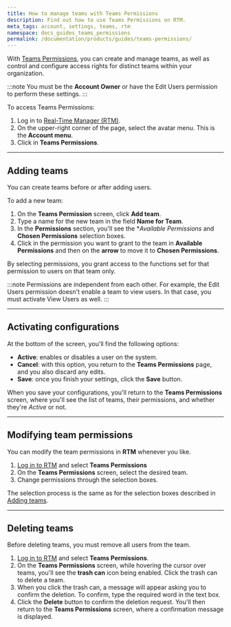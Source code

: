 ```yaml
---
title: How to manage teams with Teams Permissions
description: Find out how to use Teams Permissions on RTM.
meta_tags: account, settings, teams, rtm
namespace: docs_guides_teams_permissions
permalink: /documentation/products/guides/teams-permissions/
---
```


With [Teams Permissions](/en/documentation/products/accounts/teams-permissions/), you can create and manage teams, as well as control and configure access rights for distinct teams within your organization.

:::note
You must be the **Account Owner** or have the Edit Users permission to perform these settings.
:::

To access Teams Permissions:

1. Log in to [Real-Time Manager (RTM)](https://manager.azion.com/).
2. On the upper-right corner of the page, select the avatar menu. This is the **Account menu**.
3. Click in **Teams Permissions**.

---

## Adding teams

You can create teams before or after adding users.

To add a new team:

1. On the **Teams Permission** screen, click **Add team**.
2. Type a name for the new team in the field **Name for Team**.
3. In the **Permissions** section, you'll see the **Available Permissions* and **Chosen Permissions** selection boxes.
4. Click in the permission you want to grant to the team in **Available Permissions** and then on the **arrow** to move it to **Chosen Permissions**.

By selecting permissions, you grant access to the functions set for that permission to users on that team only.

:::note
Permissions are independent from each other. For example, the Edit Users permission doesn't enable a team to view users. In that case, you must activate View Users as well.
:::

---

## Activating configurations

At the bottom of the screen, you'll find the following options:

- **Active**: enables or disables a user on the system.
- **Cancel**: with this option, you return to the **Teams Permissions** page, and you also discard any edits.
- **Save**: once you finish your settings, click the **Save** button.

When you save your configurations, you'll return to the **Teams Permissions** screen, where you'll see the list of teams, their permissions, and whether they're *Active* or not.

---

## Modifying team permissions

You can modify the team permissions in **RTM** whenever you like.

1. [Log in to RTM](https://manager.azion.com/) and select **Teams Permissions**
2. On the **Teams Permissions** screen, select the desired team.
3. Change permissions through the selection boxes. 

The selection process is the same as for the selection boxes described in [Adding teams](#adding-teams).

---

## Deleting teams

Before deleting teams, you must remove all users from the team.

1. [Log in to RTM](https://manager.azion.com/) and select **Teams Permissions**.
2. On the **Teams Permissions** screen, while hovering the cursor over teams, you'll see the **trash can** icon being enabled. Click the trash can to delete a team.
3. When you click the trash can, a message will appear asking you to confirm the deletion. To confirm, type the required word in the text box.
4. Click the **Delete** button to confirm the deletion request. You'll then return to the **Teams Permissions** screen, where a confirmation message is displayed.
